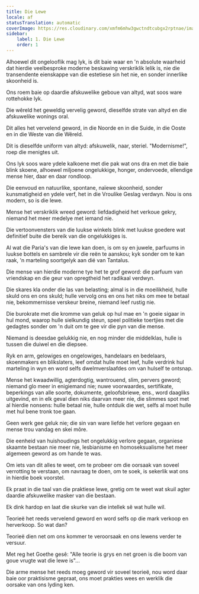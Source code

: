 ```yaml
---
title: Die Lewe
locale: af
statusTranslation: automatic
coverImage: https://res.cloudinary.com/xmfm6mhw3gwctndtcubgx2rptnae/image/upload/v1741354419/small_cover_la_gran_rebelion_28716e29d2.webp
sidebar:
    label: 1. Die Lewe
    order: 1
---
```

Alhoewel dit ongelooflik mag lyk, is dit baie waar en 'n absolute waarheid dat hierdie veelbesproke moderne beskawing verskriklik lelik is, nie die transendente eienskappe van die estetiese sin het nie, en sonder innerlike skoonheid is.

Ons roem baie op daardie afskuwelike geboue van altyd, wat soos ware rottehokke lyk.

Die wêreld het geweldig vervelig geword, dieselfde strate van altyd en die afskuwelike wonings oral.

Dit alles het vervelend geword, in die Noorde en in die Suide, in die Ooste en in die Weste van die Wêreld.

Dit is dieselfde uniform van altyd: afskuwelik, naar, steriel. "Modernisme!", roep die menigtes uit.

Ons lyk soos ware ydele kalkoene met die pak wat ons dra en met die baie blink skoene, alhoewel miljoene ongelukkige, honger, ondervoede, ellendige mense hier, daar en daar rondloop.

Die eenvoud en natuurlike, spontane, naïewe skoonheid, sonder kunsmatigheid en ydele verf, het in die Vroulike Geslag verdwyn. Nou is ons modern, so is die lewe.

Mense het verskriklik wreed geword: liefdadigheid het verkoue gekry, niemand het meer medelye met iemand nie.

Die vertoonvensters van die luukse winkels blink met luukse goedere wat definitief buite die bereik van die ongelukkiges is.

Al wat die Paria's van die lewe kan doen, is om sy en juwele, parfuums in luukse bottels en sambrele vir die reën te aanskou; kyk sonder om te kan raak, 'n marteling soortgelyk aan dié van Tantalus.

Die mense van hierdie moderne tye het te grof geword: die parfuum van vriendskap en die geur van opregtheid het radikaal verdwyn.

Die skares kla onder die las van belasting; almal is in die moeilikheid, hulle skuld ons en ons skuld; hulle vervolg ons en ons het niks om mee te betaal nie, bekommernisse verskeur breine, niemand leef rustig nie.

Die burokrate met die kromme van geluk op hul mae en 'n goeie sigaar in hul mond, waarop hulle sielkundig steun, speel politieke toertjies met die gedagtes sonder om 'n duit om te gee vir die pyn van die mense.

Niemand is deesdae gelukkig nie, en nog minder die middelklas, hulle is tussen die duiwel en die diepsee.

Ryk en arm, gelowiges en ongelowiges, handelaars en bedelaars, skoenmakers en blikslaters, leef omdat hulle moet leef, hulle verdrink hul marteling in wyn en word selfs dwelmverslaafdes om van hulself te ontsnap.

Mense het kwaadwillig, agterdogtig, wantrouend, slim, pervers geword; niemand glo meer in enigiemand nie; nuwe voorwaardes, sertifikate, beperkings van alle soorte, dokumente, geloofsbriewe, ens., word daagliks uitgevind, en in elk geval dien niks daarvan meer nie, die slimmes spot met al hierdie nonsens: hulle betaal nie, hulle ontduik die wet, selfs al moet hulle met hul bene tronk toe gaan.

Geen werk gee geluk nie; die sin van ware liefde het verlore gegaan en mense trou vandag en skei môre.

Die eenheid van huishoudings het ongelukkig verlore gegaan, organiese skaamte bestaan nie meer nie, lesbianisme en homoseksualisme het meer algemeen geword as om hande te was.

Om iets van dit alles te weet, om te probeer om die oorsaak van soveel verrotting te verstaan, om navraag te doen, om te soek, is sekerlik wat ons in hierdie boek voorstel.

Ek praat in die taal van die praktiese lewe, gretig om te weet wat skuil agter daardie afskuwelike masker van die bestaan.

Ek dink hardop en laat die skurke van die intellek sê wat hulle wil.

Teorieë het reeds vervelend geword en word selfs op die mark verkoop en herverkoop. So wat dan?

Teorieë dien net om ons kommer te veroorsaak en ons lewens verder te versuur.

Met reg het Goethe gesê: "Alle teorie is grys en net groen is die boom van goue vrugte wat die lewe is"...

Die arme mense het reeds moeg geword vir soveel teorieë, nou word daar baie oor praktisisme gepraat, ons moet prakties wees en werklik die oorsake van ons lyding ken.

